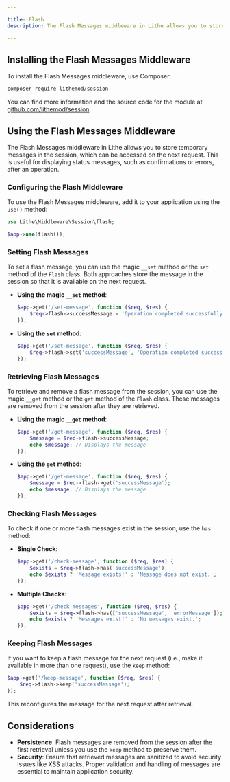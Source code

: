 ```yaml
---

title: Flash  
description: The Flash Messages middleware in Lithe allows you to store and retrieve temporary messages between requests.  

---
```


## Installing the Flash Messages Middleware

To install the Flash Messages middleware, use Composer:

```bash
composer require lithemod/session
```

You can find more information and the source code for the module at [github.com/lithemod/session](https://github.com/lithemod/session).

## Using the Flash Messages Middleware

The Flash Messages middleware in Lithe allows you to store temporary messages in the session, which can be accessed on the next request. This is useful for displaying status messages, such as confirmations or errors, after an operation.

### Configuring the Flash Middleware

To use the Flash Messages middleware, add it to your application using the `use()` method:

```php
use Lithe\Middleware\Session\flash;

$app->use(flash());
```

### Setting Flash Messages

To set a flash message, you can use the magic `__set` method or the `set` method of the `Flash` class. Both approaches store the message in the session so that it is available on the next request.

- **Using the magic `__set` method**:

  ```php
  $app->get('/set-message', function ($req, $res) {
      $req->flash->successMessage = 'Operation completed successfully!';
  });
  ```

- **Using the `set` method**:

  ```php
  $app->get('/set-message', function ($req, $res) {
      $req->flash->set('successMessage', 'Operation completed successfully!');
  });
  ```

### Retrieving Flash Messages

To retrieve and remove a flash message from the session, you can use the magic `__get` method or the `get` method of the `Flash` class. These messages are removed from the session after they are retrieved.

- **Using the magic `__get` method**:

  ```php
  $app->get('/get-message', function ($req, $res) {
      $message = $req->flash->successMessage;
      echo $message; // Displays the message
  });
  ```

- **Using the `get` method**:

  ```php
  $app->get('/get-message', function ($req, $res) {
      $message = $req->flash->get('successMessage');
      echo $message; // Displays the message
  });
  ```

### Checking Flash Messages

To check if one or more flash messages exist in the session, use the `has` method:

- **Single Check**:

  ```php
  $app->get('/check-message', function ($req, $res) {
      $exists = $req->flash->has('successMessage');
      echo $exists ? 'Message exists!' : 'Message does not exist.';
  });
  ```

- **Multiple Checks**:

  ```php
  $app->get('/check-messages', function ($req, $res) {
      $exists = $req->flash->has(['successMessage', 'errorMessage']);
      echo $exists ? 'Messages exist!' : 'No messages exist.';
  });
  ```

### Keeping Flash Messages

If you want to keep a flash message for the next request (i.e., make it available in more than one request), use the `keep` method:

```php
$app->get('/keep-message', function ($req, $res) {
    $req->flash->keep('successMessage');
});
```

This reconfigures the message for the next request after retrieval.

## Considerations

- **Persistence**: Flash messages are removed from the session after the first retrieval unless you use the `keep` method to preserve them.
- **Security**: Ensure that retrieved messages are sanitized to avoid security issues like XSS attacks. Proper validation and handling of messages are essential to maintain application security.